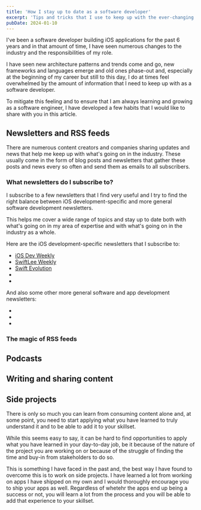 ```yaml
---
title: 'How I stay up to date as a software developer'
excerpt: 'Tips and tricks that I use to keep up with the ever-changing software development industry.'
pubDate: 2024-01-10
---
```


I've been a software developer building iOS applications for the past 6 years and in that amount of time, I have seen numerous changes to the industry and the responsibilities of my role.

I have seen new architecture patterns and trends come and go, new frameworks and languages emerge and old ones phase-out and, especially at the beginning of my career but still to this day, I do at times feel overwhelmed by the amount of information that I need to keep up with as a software developer.

To mitigate this feeling and to ensure that I am always learning and growing as a software engineer, I have developed a few habits that I would like to share with you in this article.

## Newsletters and RSS feeds

There are numerous content creators and companies sharing updates and news that help me keep up with what's going on in the industry. These usually come in the form of blog posts and newsletters that gather these posts and news every so often and send them as emails to all subscribers.

### What newsletters do I subscribe to?

I subscribe to a few newsletters that I find very useful and I try to find the right balance between iOS development-specific and more general software development newsletters.

This helps me cover a wide range of topics and stay up to date both with what's going on in my area of expertise and with what's going on in the industry as a whole.

Here are the iOS development-specific newsletters that I subscribe to:

- [iOS Dev Weekly](https://iosdevweekly.com/)
- [SwiftLee Weekly](https://www.avanderlee.com/)
- [Swift Evolution](https://swiftevolution.substack.com/)
- [](http://weekly.swiftwithmajid.com/)
- [](https://not-only-swift.peterfriese.dev/)

And also some other more general software and app development newsletters:

- [](https://accessible-mobile-apps-weekly.ghost.io/)
- [](https://marclou.beehiiv.com/)
- []()

### The magic of RSS feeds

## Podcasts

## Writing and sharing content

## Side projects

There is only so much you can learn from consuming content alone and, at some point, you need to start applying what you have learned to truly understand it and to be able to add it to your skillset.

While this seems easy to say, it can be hard to find opportunities to apply what you have learned in your day-to-day job, be it because of the nature of the project you are working on or because of the struggle of finding the time and buy-in from stakeholders to do so.

This is something I have faced in the past and, the best way I have found to overcome this is to work on side projects. I have learned a lot from working on apps I have shipped on my own and I would thoroughly encourage you to ship your apps as well. Regardless of whetehr the apps end up being a success or not, you will learn a lot from the process and you will be able to add that experience to your skillset.
